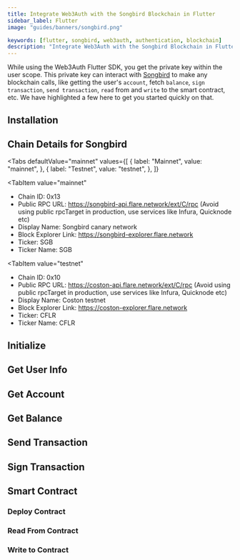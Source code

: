 ```yaml
---
title: Integrate Web3Auth with the Songbird Blockchain in Flutter
sidebar_label: Flutter
image: "guides/banners/songbird.png"

keywords: [flutter, songbird, web3auth, authentication, blockchain]
description: "Integrate Web3Auth with the Songbird Blockchain in Flutter | Documentation - Web3Auth"
---
```



<SEO
  title="Integrate Web3Auth with the Songbird Blockchain in Flutter"
  description="Integrate Web3Auth with the Songbird Blockchain in Flutter | Documentation - Web3Auth"
  image="https://web3auth.io/docs/guides/banners/songbird.png"
  slug="/connect-blockchain/evm/songbird/flutter"
/>

While using the Web3Auth Flutter SDK, you get the private key within the user scope. This private
key can interact with [Songbird](https://www.flare.network) to make any blockchain calls, like
getting the user's `account`, fetch `balance`, `sign transaction`, `send transaction`, `read` from
and `write` to the smart contract, etc. We have highlighted a few here to get you started quickly on
that.

## Installation

<InstallationSnippet />

## Chain Details for Songbird

<Tabs
 defaultValue="mainnet"
  values={[
    { label: "Mainnet", value: "mainnet", },
    { label: "Testnet", value: "testnet", },
  ]}
>
<TabItem
  value="mainnet"
>

- Chain ID: 0x13
- Public RPC URL: https://songbird-api.flare.network/ext/C/rpc (Avoid using public rpcTarget in
  production, use services like Infura, Quicknode etc)
- Display Name: Songbird canary network
- Block Explorer Link: https://songbird-explorer.flare.network
- Ticker: SGB
- Ticker Name: SGB

</TabItem>

<TabItem
  value="testnet"
>

- Chain ID: 0x10
- Public RPC URL: https://coston-api.flare.network/ext/C/rpc (Avoid using public rpcTarget in
  production, use services like Infura, Quicknode etc)
- Display Name: Coston testnet
- Block Explorer Link: https://coston-explorer.flare.network
- Ticker: CFLR
- Ticker Name: CFLR

</TabItem>
</Tabs>

## Initialize

<InitialisationSnippet />

## Get User Info

<UserInfoSnippet />

## Get Account

<GetAccountSnippet />

## Get Balance

<GetBalanceSnippet />

## Send Transaction

<SendTransactionSnippet />

## Sign Transaction

<SignTransactionSnippet />

## Smart Contract

<TestContractSnippet />

### Deploy Contract

<DeployContractSnippet />

### Read From Contract

<ReadContractSnippet />

### Write to Contract

<WriteContractSnippet />
